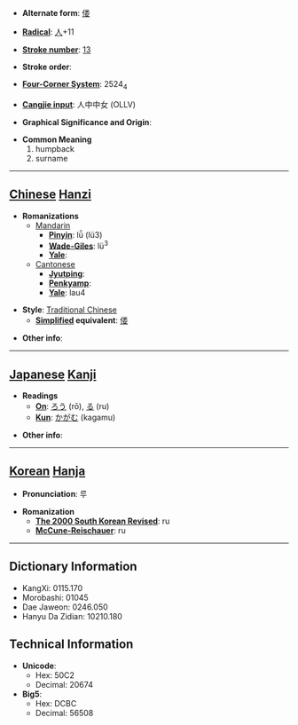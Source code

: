 * '''Alternate form''': [[偻]]

* '''[[Wiktionary:Chinese radical index| Radical]]''': [[Wiktionary:Chinese radical index 人|人]]+11

* '''[[Wiktionary:Chinese total strokes index|Stroke number]]''': [[Wiktionary:Chinese total strokes index 13|13]]

* '''Stroke order''': 

* '''[[Wiktionary:Chinese four corner index|Four-Corner System]]''': 2524<sub>4</sub>

* '''[[Wiktionary:Chinese Cangjie index|Cangjie input]]''': 人中中女 (OLLV)

* '''Graphical Significance and Origin''': 

* '''Common Meaning'''
*#humpback
*# surname


----

== [[Chinese]] [[Hanzi]] ==

* '''Romanizations'''
** [[Mandarin]]
*** '''[[Pinyin]]''': lǚ (lü3)
*** '''[[Wade-Giles]]''': lü<sup>3</sup>
*** '''[[Yale]]''': 
**[[Cantonese]]
***'''[[Jyutping]]''':
***'''[[Penkyamp]]''': 
***'''[[Yale]]''': lau4

* '''Style''': [[Traditional Chinese]] 
** '''[[Simplified Chinese|Simplified]] equivalent''': [[偻]]

* '''Other info''': 

----

== [[Japanese]] [[Kanji]] ==

* '''Readings'''
** '''[[On]]''': [[ろう]] (rō), [[る]] (ru)
** '''[[Kun]]''': [[かがむ]] (kagamu)

* '''Other info''':  

----

== [[Korean]] [[Hanja]] ==

* '''Pronunciation''': 루

* '''Romanization'''
** '''[[The 2000 South Korean Revised Romanization|The 2000 South Korean Revised]]''': ru
** '''[[McCune-Reischauer]]''': ru

----

== Dictionary Information ==

* KangXi: 0115.170
* Morobashi: 01045
* Dae Jaweon: 0246.050
* Hanyu Da Zidian: 10210.180

== Technical Information ==

* '''Unicode''':
** Hex: 50C2
** Decimal: 20674
* '''Big5''':
** Hex: DCBC
** Decimal: 56508